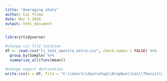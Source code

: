 ---
title: "Averaging shots"
author: Cai Ytsma
date: Mar 1 2018
output: html_document
---

```{r}
library(tidyverse)

#change csv file location
df <- read.csv("li_test_spectra_extra.csv", check.names = FALSE) %>%
  group_by(Sample) %>%
  summarize_all(funs(mean))

#change export destination
write.csv(x = df, file = "C:\\Users\\dyarsetup\\Dropbox\\Cai\\Thesis\\Spreadsheets\\li_test_spectra_extra.csv", row.names = FALSE)
```
